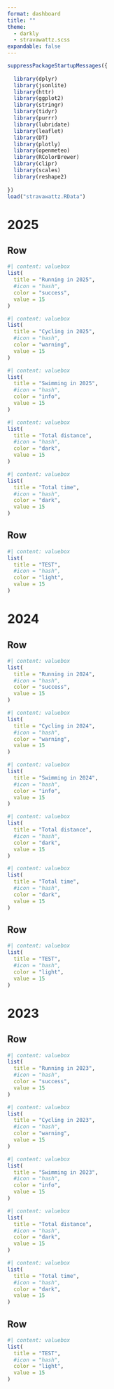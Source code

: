 ```yaml
---
format: dashboard
title: ""
theme: 
  - darkly
  - stravawattz.scss
expandable: false
---
```


```r
suppressPackageStartupMessages({
  
  library(dplyr)
  library(jsonlite)
  library(httr)
  library(ggplot2)
  library(stringr)
  library(tidyr)
  library(purrr)
  library(lubridate)
  library(leaflet)
  library(DT)
  library(plotly)
  library(openmeteo)
  library(RColorBrewer)
  library(clipr)
  library(scales)
  library(reshape2)
  
})
load("stravawattz.RData")
```

# 2025

## Row {height="20%"}

```r
#| content: valuebox
list(
  title = "Running in 2025",
  #icon = "hash",
  color = "success",
  value = 15
)
```

```r
#| content: valuebox
list(
  title = "Cycling in 2025",
  #icon = "hash",
  color = "warning",
  value = 15
)
```

```r
#| content: valuebox
list(
  title = "Swimming in 2025",
  #icon = "hash",
  color = "info",
  value = 15
)
```

```r
#| content: valuebox
list(
  title = "Total distance",
  #icon = "hash",
  color = "dark",
  value = 15
)
```

```r
#| content: valuebox
list(
  title = "Total time",
  #icon = "hash",
  color = "dark",
  value = 15
)
```

## Row {height="80%"}

```r
#| content: valuebox
list(
  title = "TEST",
  #icon = "hash",
  color = "light",
  value = 15
)
```

# 2024

## Row {height="20%"}

```r
#| content: valuebox
list(
  title = "Running in 2024",
  #icon = "hash",
  color = "success",
  value = 15
)
```

```r
#| content: valuebox
list(
  title = "Cycling in 2024",
  #icon = "hash",
  color = "warning",
  value = 15
)
```

```r
#| content: valuebox
list(
  title = "Swimming in 2024",
  #icon = "hash",
  color = "info",
  value = 15
)
```

```r
#| content: valuebox
list(
  title = "Total distance",
  #icon = "hash",
  color = "dark",
  value = 15
)
```

```r
#| content: valuebox
list(
  title = "Total time",
  #icon = "hash",
  color = "dark",
  value = 15
)
```

## Row {height="80%"}

```r
#| content: valuebox
list(
  title = "TEST",
  #icon = "hash",
  color = "light",
  value = 15
)
```

# 2023

## Row {height="20%"}

```r
#| content: valuebox
list(
  title = "Running in 2023",
  #icon = "hash",
  color = "success",
  value = 15
)
```

```r
#| content: valuebox
list(
  title = "Cycling in 2023",
  #icon = "hash",
  color = "warning",
  value = 15
)
```

```r
#| content: valuebox
list(
  title = "Swimming in 2023",
  #icon = "hash",
  color = "info",
  value = 15
)
```

```r
#| content: valuebox
list(
  title = "Total distance",
  #icon = "hash",
  color = "dark",
  value = 15
)
```

```r
#| content: valuebox
list(
  title = "Total time",
  #icon = "hash",
  color = "dark",
  value = 15
)
```

## Row {height="80%"}

```r
#| content: valuebox
list(
  title = "TEST",
  #icon = "hash",
  color = "light",
  value = 15
)
```
